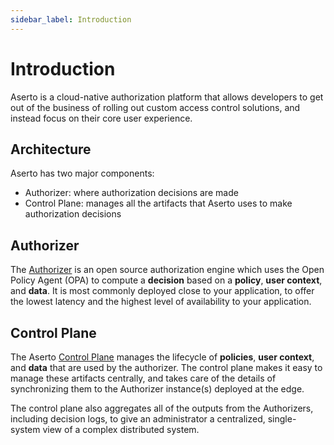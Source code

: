 ```yaml
---
sidebar_label: Introduction
---
```


# Introduction

Aserto is a cloud-native authorization platform that allows developers to get out of the business of 
rolling out custom access control solutions, and instead focus on their core user experience.  

## Architecture

Aserto has two major components:
* Authorizer: where authorization decisions are made
* Control Plane: manages all the artifacts that Aserto uses to make authorization decisions

## Authorizer

The [Authorizer](/overview/authorizer) is an open source authorization engine which uses the 
Open Policy Agent (OPA) to compute a **decision** based on a **policy**, **user context**, and **data**. 
It is most commonly deployed close to your application, to offer the lowest latency and the 
highest level of availability to your application.

## Control Plane

The Aserto [Control Plane](/overview/control-plane) manages the lifecycle of **policies**, 
**user context**, and **data** that are used by the authorizer. The control plane makes it easy to 
manage these artifacts centrally, and takes care of the details of synchronizing them to the 
Authorizer instance(s) deployed at the edge.

The control plane also aggregates all of the outputs from the Authorizers, including decision logs, 
to give an administrator a centralized, single-system view of a complex distributed system.
